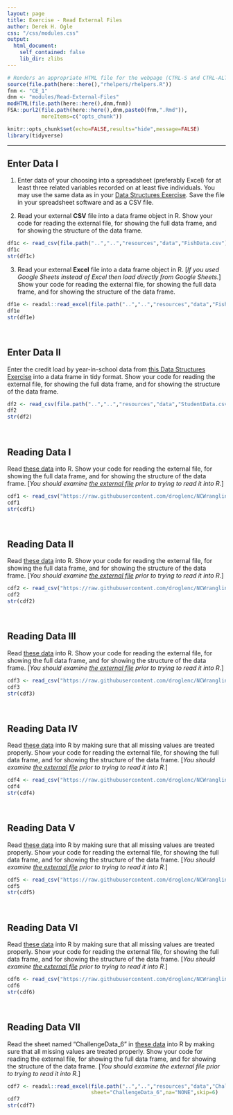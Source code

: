 ```yaml
---
layout: page
title: Exercise - Read External Files
author: Derek H. Ogle
css: "/css/modules.css"
output:
  html_document:
    self_contained: false
    lib_dir: zlibs
---
```


```r
# Renders an appropriate HTML file for the webpage (CTRL-S and CTRL-ALT-R)
source(file.path(here::here(),"rhelpers/rhelpers.R"))
fnm <- "CE_1"
dnm <- "modules/Read-External-Files"
modHTML(file.path(here::here(),dnm,fnm))
FSA::purl2(file.path(here::here(),dnm,paste0(fnm,".Rmd")),
           moreItems=c("opts_chunk"))
```
```r
knitr::opts_chunk$set(echo=FALSE,results="hide",message=FALSE)
library(tidyverse)
```

----

## Enter Data I

1. Enter data of your choosing into a spreadsheet (preferably Excel) for at least three related variables recorded on at least five individuals. You may use the same data as in your [Data Structures Exercise](../Data-Structures/CE_1.html#data-frames-i). Save the file in your spreadsheet software and as a CSV file.

2. Read your external **CSV** file into a data frame object in R. Show your code for reading the external file, for showing the full data frame, and for showing the structure of the data frame.

```r
df1c <- read_csv(file.path("..","..","resources","data","FishData.csv"))
df1c
str(df1c)
```

3. Read your external **Excel** file into a data frame object in R. [*If you used Google Sheets instead of Excel then load directly from Google Sheets.*] Show your code for reading the external file, for showing the full data frame, and for showing the structure of the data frame.

```r
df1e <- readxl::read_excel(file.path("..","..","resources","data","FishData.xlsx"))
df1e
str(df1e)
```

&nbsp;

## Enter Data II
Enter the credit load by year-in-school data from [this Data Structures Exercise](../Data-Structures/CE_1.html#data-frames-ii) into a data frame in tidy format. Show your code for reading the external file, for showing the full data frame, and for showing the structure of the data frame.

```r
df2 <- read_csv(file.path("..","..","resources","data","StudentData.csv"))
df2
str(df2)
```

&nbsp;

## Reading Data I
Read [these data](https://raw.githubusercontent.com/droglenc/NCWrangling/main/resources/data/ChallengeData_1.csv) into R. Show your code for reading the external file, for showing the full data frame, and for showing the structure of the data frame. [*You should examine [the external file](https://github.com/droglenc/NCWrangling/blob/main/resources/data/ChallengeData_1.csv) prior to trying to read it into R.*]

```r
cdf1 <- read_csv("https://raw.githubusercontent.com/droglenc/NCWrangling/main/resources/data/ChallengeData_1.csv",skip=4)
cdf1
str(cdf1)
```

&nbsp;

## Reading Data II
Read [these data](https://raw.githubusercontent.com/droglenc/NCWrangling/main/resources/data/ChallengeData_2.csv) into R. Show your code for reading the external file, for showing the full data frame, and for showing the structure of the data frame. [*You should examine [the external file](https://github.com/droglenc/NCWrangling/blob/main/resources/data/ChallengeData_2.csv) prior to trying to read it into R.*]

```r
cdf2 <- read_csv("https://raw.githubusercontent.com/droglenc/NCWrangling/main/resources/data/ChallengeData_2.csv")
cdf2
str(cdf2)
```

&nbsp;

## Reading Data III
Read [these data](https://raw.githubusercontent.com/droglenc/NCWrangling/main/resources/data/ChallengeData_3.csv) into R. Show your code for reading the external file, for showing the full data frame, and for showing the structure of the data frame. [*You should examine [the external file](https://github.com/droglenc/NCWrangling/blob/main/resources/data/ChallengeData_3.csv) prior to trying to read it into R.*]

```r
cdf3 <- read_csv("https://raw.githubusercontent.com/droglenc/NCWrangling/main/resources/data/ChallengeData_3.csv",comment="##")
cdf3
str(cdf3)
```

&nbsp;

## Reading Data IV
Read [these data](https://raw.githubusercontent.com/droglenc/NCWrangling/main/resources/data/ChallengeData_4.csv) into R by making sure that all missing values are treated properly. Show your code for reading the external file, for showing the full data frame, and for showing the structure of the data frame. [*You should examine [the external file](https://github.com/droglenc/NCWrangling/blob/main/resources/data/ChallengeData_4.csv) prior to trying to read it into R.*]

```r
cdf4 <- read_csv("https://raw.githubusercontent.com/droglenc/NCWrangling/main/resources/data/ChallengeData_4.csv",na="XXX")
cdf4
str(cdf4)
```

&nbsp;

## Reading Data V
Read [these data](https://raw.githubusercontent.com/droglenc/NCWrangling/main/resources/data/ChallengeData_5.csv) into R by making sure that all missing values are treated properly. Show your code for reading the external file, for showing the full data frame, and for showing the structure of the data frame. [*You should examine [the external file](https://github.com/droglenc/NCWrangling/blob/main/resources/data/ChallengeData_5.csv) prior to trying to read it into R.*]

```r
cdf5 <- read_csv("https://raw.githubusercontent.com/droglenc/NCWrangling/main/resources/data/ChallengeData_5.csv",na=c("NA","NONE"))
cdf5
str(cdf5)
```

&nbsp;

## Reading Data VI
Read [these data](https://raw.githubusercontent.com/droglenc/NCWrangling/main/resources/data/ChallengeData_6.csv) into R by making sure that all missing values are treated properly. Show your code for reading the external file, for showing the full data frame, and for showing the structure of the data frame. [*You should examine [the external file](https://github.com/droglenc/NCWrangling/blob/main/resources/data/ChallengeData_6.csv) prior to trying to read it into R.*]

```r
cdf6 <- read_csv("https://raw.githubusercontent.com/droglenc/NCWrangling/main/resources/data/ChallengeData_6.csv",na="NONE",skip=6)
cdf6
str(cdf6)
```

&nbsp;

## Reading Data VII
Read the sheet named "ChallengeData_6" in [these data](https://github.com/droglenc/NCWrangling/raw/main/resources/data/ChallengeData.xlsx) into R by making sure that all missing values are treated properly. Show your code for reading the external file, for showing the full data frame, and for showing the structure of the data frame. [*You should examine the external file prior to trying to read it into R.*]

```r

cdf7 <- readxl::read_excel(file.path("..","..","resources","data","ChallengeData.xlsx"),
                           sheet="ChallengeData_6",na="NONE",skip=6)
cdf7
str(cdf7)
```
